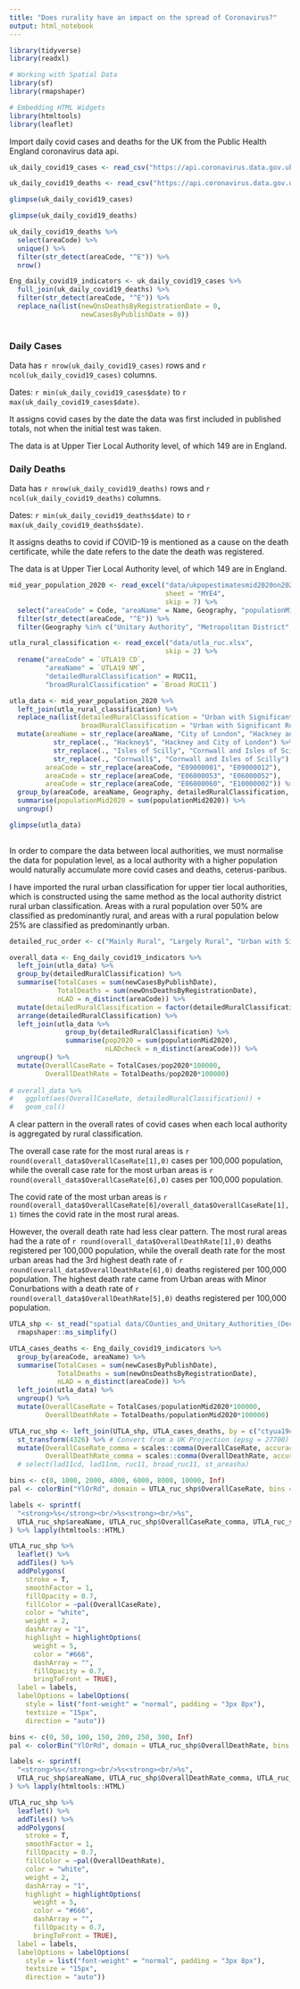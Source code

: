 ```yaml
---
title: "Does rurality have an impact on the spread of Coronavirus?"
output: html_notebook
---
```


```r
library(tidyverse)
library(readxl)

# Working with Spatial Data
library(sf)
library(rmapshaper)

# Embedding HTML Widgets
library(htmltools)
library(leaflet)

```

Import daily covid cases and deaths for the UK from the Public Health England coronavirus data api.

```r

uk_daily_covid19_cases <- read_csv("https://api.coronavirus.data.gov.uk/v2/data?areaType=utla&metric=newCasesByPublishDate&format=csv")

uk_daily_covid19_deaths <- read_csv("https://api.coronavirus.data.gov.uk/v2/data?areaType=utla&metric=newOnsDeathsByRegistrationDate&format=csv")

```

```r
glimpse(uk_daily_covid19_cases)

glimpse(uk_daily_covid19_deaths)

uk_daily_covid19_deaths %>%
  select(areaCode) %>%
  unique() %>%
  filter(str_detect(areaCode, "^E")) %>%
  nrow()

Eng_daily_covid19_indicators <- uk_daily_covid19_cases %>%
  full_join(uk_daily_covid19_deaths) %>% 
  filter(str_detect(areaCode, "^E")) %>%
  replace_na(list(newOnsDeathsByRegistrationDate = 0,
                  newCasesByPublishDate = 0))
  

```

### Daily Cases

Data has `r nrow(uk_daily_covid19_cases)` rows and `r ncol(uk_daily_covid19_cases)` columns.

Dates: `r min(uk_daily_covid19_cases$date)` to `r max(uk_daily_covid19_cases$date)`.

It assigns covid cases by the date the data was first included in published totals, not when the initial test was taken.

The data is at Upper Tier Local Authority level, of which 149 are in England.

### Daily Deaths

Data has `r nrow(uk_daily_covid19_deaths)` rows and `r ncol(uk_daily_covid19_deaths)` columns.

Dates: `r min(uk_daily_covid19_deaths$date)` to `r max(uk_daily_covid19_deaths$date)`.

It assigns deaths to covid if COVID-19 is mentioned as a cause on the death certificate, while the date refers to the date the death was registered.

The data is at Upper Tier Local Authority level, of which 149 are in England.

```r

mid_year_population_2020 <- read_excel("data/ukpopestimatesmid2020on2020geography.xlsx",
                                       sheet = "MYE4",
                                       skip = 7) %>%
  select("areaCode" = Code, "areaName" = Name, Geography, "populationMid2020" = `Mid-2020`) %>%
  filter(str_detect(areaCode, "^E")) %>% 
  filter(Geography %in% c("Unitary Authority", "Metropolitan District", "County", "London Borough"))

utla_rural_classification <- read_excel("data/utla_ruc.xlsx",
                                       skip = 2) %>%
  rename("areaCode" = `UTLA19 CD`,
         "areaName" = `UTLA19 NM`,
         "detailedRuralClassification" = RUC11,
         "broadRuralClassification" = `Broad RUC11`)

utla_data <- mid_year_population_2020 %>%
  left_join(utla_rural_classification) %>%
  replace_na(list(detailedRuralClassification = "Urban with Significant Rural",
                  broadRuralClassification = "Urban with Significant Rural")) %>%
  mutate(areaName = str_replace(areaName, "City of London", "Hackney and City of London") %>%
           str_replace(., "Hackney$", "Hackney and City of London") %>%
           str_replace(., "Isles of Scilly", "Cornwall and Isles of Scilly") %>%
           str_replace(., "Cornwall$", "Cornwall and Isles of Scilly"),
         areaCode = str_replace(areaCode, "E09000001", "E09000012"),
         areaCode = str_replace(areaCode, "E06000053", "E06000052"),
         areaCode = str_replace(areaCode, "E06000060", "E10000002")) %>%
  group_by(areaCode, areaName, Geography, detailedRuralClassification, broadRuralClassification) %>%
  summarise(populationMid2020 = sum(populationMid2020)) %>%
  ungroup()

glimpse(utla_data)
  
```

In order to compare the data between local authorities, we must normalise the data for population level, as a local authority with a higher population would naturally accumulate more covid cases and deaths, ceterus-paribus.

I have imported the rural urban classification for upper tier local authorities, which is constructed using the same method as the local authority district rural urban classification. Areas with a rural population over 50% are classified as predominantly rural, and areas with a rural population below 25% are classified as predominantly urban.

```r

detailed_ruc_order <- c("Mainly Rural", "Largely Rural", "Urban with Significant Rural", "Urban with City and Town", "Urban with Minor Conurbation", "Urban with Major Conurbation")

overall_data <- Eng_daily_covid19_indicators %>%
  left_join(utla_data) %>%
  group_by(detailedRuralClassification) %>%
  summarise(TotalCases = sum(newCasesByPublishDate),
            TotalDeaths = sum(newOnsDeathsByRegistrationDate),
            nLAD = n_distinct(areaCode)) %>%
  mutate(detailedRuralClassification = factor(detailedRuralClassification, detailed_ruc_order)) %>%
  arrange(detailedRuralClassification) %>%
  left_join(utla_data %>% 
              group_by(detailedRuralClassification) %>%
              summarise(pop2020 = sum(populationMid2020),
                        nLADcheck = n_distinct(areaCode))) %>%
  ungroup() %>%
  mutate(OverallCaseRate = TotalCases/pop2020*100000,
         OverallDeathRate = TotalDeaths/pop2020*100000)
  
# overall_data %>%
#   ggplot(aes(OverallCaseRate, detailedRuralClassification)) +
#   geom_col() 

```

A clear pattern in the overall rates of covid cases when each local authority is aggregated by rural classification. 

The overall case rate for the most rural areas is `r round(overall_data$OverallCaseRate[1],0)` cases per 100,000 population, while the overall case rate for the most urban areas is `r round(overall_data$OverallCaseRate[6],0)` cases per 100,000 population. 

The covid rate of the most urban areas is `r round(overall_data$OverallCaseRate[6]/overall_data$OverallCaseRate[1],1)` times the covid rate in the most rural areas.

However, the overall death rate had less clear pattern. The most rural areas had the a rate of `r round(overall_data$OverallDeathRate[1],0)` deaths registered per 100,000 population, while the overall death rate for the most urban areas had the 3rd highest death rate of `r round(overall_data$OverallDeathRate[6],0)` deaths registered per 100,000 population. The highest death rate came from Urban areas with Minor Conurbations with a death rate of `r round(overall_data$OverallDeathRate[5],0)` deaths registered per 100,000 population.

```r

UTLA_shp <- st_read("spatial data/COunties_and_Unitary_Authorities_(December_2019)_Boundaries_UK_BFC.shp") %>%
  rmapshaper::ms_simplify()

UTLA_cases_deaths <- Eng_daily_covid19_indicators %>%
  group_by(areaCode, areaName) %>%
  summarise(TotalCases = sum(newCasesByPublishDate),
            TotalDeaths = sum(newOnsDeathsByRegistrationDate),
            nLAD = n_distinct(areaCode)) %>%
  left_join(utla_data) %>%
  ungroup() %>%
  mutate(OverallCaseRate = TotalCases/populationMid2020*100000,
         OverallDeathRate = TotalDeaths/populationMid2020*100000)

UTLA_ruc_shp <- left_join(UTLA_shp, UTLA_cases_deaths, by = c("ctyua19cd" = "areaCode")) %>%
  st_transform(4326) %>% # Convert from a UK Projection (epsg = 27700) to a Global Projection (epsg = 4326)
  mutate(OverallCaseRate_comma = scales::comma(OverallCaseRate, accuracy = 1),
         OverallDeathRate_comma = scales::comma(OverallDeathRate, accuracy = 1))
  # select(lad11cd, lad11nm, ruc11, broad_ruc11, st_areasha)
```


```r
bins <- c(0, 1000, 2000, 4000, 6000, 8000, 10000, Inf)
pal <- colorBin("YlOrRd", domain = UTLA_ruc_shp$OverallCaseRate, bins = bins)

labels <- sprintf(
  "<strong>%s</strong><br/>%s<strong><br/>%s",
  UTLA_ruc_shp$areaName, UTLA_ruc_shp$OverallCaseRate_comma, UTLA_ruc_shp$detailedRuralClassification
) %>% lapply(htmltools::HTML)

UTLA_ruc_shp %>%
  leaflet() %>%
  addTiles() %>%
  addPolygons(
    stroke = T, 
    smoothFactor = 1, 
    fillOpacity = 0.7,
    fillColor = ~pal(OverallCaseRate),
    color = "white",
    weight = 2,
    dashArray = "1",
    highlight = highlightOptions(
      weight = 5,
      color = "#666",
      dashArray = "",
      fillOpacity = 0.7,
      bringToFront = TRUE),
  label = labels,
  labelOptions = labelOptions(
    style = list("font-weight" = "normal", padding = "3px 8px"),
    textsize = "15px",
    direction = "auto"))
```

```r
bins <- c(0, 50, 100, 150, 200, 250, 300, Inf)
pal <- colorBin("YlOrRd", domain = UTLA_ruc_shp$OverallDeathRate, bins = bins)

labels <- sprintf(
  "<strong>%s</strong><br/>%s<strong><br/>%s",
  UTLA_ruc_shp$areaName, UTLA_ruc_shp$OverallDeathRate_comma, UTLA_ruc_shp$detailedRuralClassification
) %>% lapply(htmltools::HTML)

UTLA_ruc_shp %>%
  leaflet() %>%
  addTiles() %>%
  addPolygons(
    stroke = T, 
    smoothFactor = 1, 
    fillOpacity = 0.7,
    fillColor = ~pal(OverallDeathRate),
    color = "white",
    weight = 2,
    dashArray = "1",
    highlight = highlightOptions(
      weight = 5,
      color = "#666",
      dashArray = "",
      fillOpacity = 0.7,
      bringToFront = TRUE),
  label = labels,
  labelOptions = labelOptions(
    style = list("font-weight" = "normal", padding = "3px 8px"),
    textsize = "15px",
    direction = "auto"))
```

